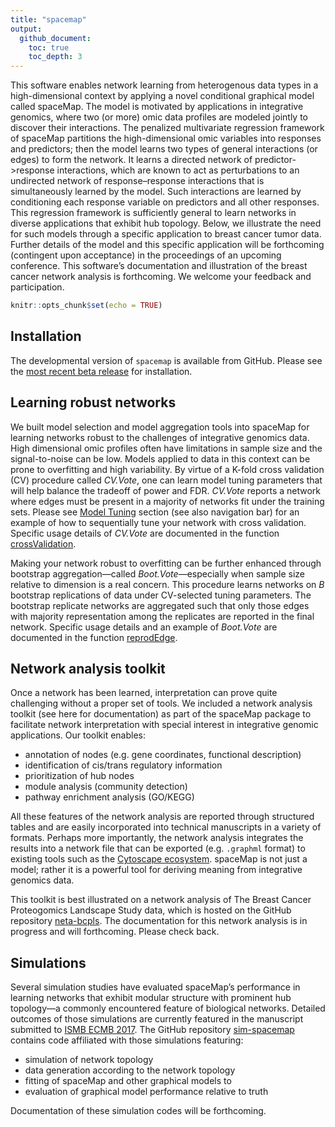 ---
title: "spacemap"
output: 
  github_document:
    toc: true
    toc_depth: 3
---

This software enables network learning from heterogenous data types in a high-dimensional context by applying a novel conditional graphical model called spaceMap. The model is motivated by applications in integrative genomics, where two (or more) omic data profiles are modeled jointly to discover their interactions. The penalized multivariate regression framework of spaceMap partitions the high-dimensional omic variables into responses and predictors; then the model learns two types of general interactions (or edges) to form the network. It learns a directed network of predictor->response interactions, which are known to act as perturbations to an undirected network of response--response interactions that is simultaneously learned by the model. Such interactions are learned by conditioning each response variable on predictors and all other responses.  This regression framework is sufficiently general to learn networks in diverse applications that exhibit hub topology. Below, we illustrate the need for such models through a specific application to breast cancer tumor data.   Further details of the model and this specific application will be forthcoming (contingent upon acceptance) in the proceedings of an upcoming conference. This software's documentation and illustration of the breast cancer network analysis is forthcoming. We welcome your feedback and  participation. 


<!---
high-dimensional profiles of protein expressions and copy number alterations (CNA) in the DNA. In this application spaceMap models one set of variables as responses (i.e. protein expressions) and another set of variables as predictors (i.e. CNA) through a penalized multivariate regression framework. References herafter to protein expressions or CNA variables can be r CNA to predictor and response varaiables can be interpreted as By conditioning each response variable (protein expression) on all other responses we model molecular inter- and intra- actions through a successful  application of spaceMap to breast cancer data. learning a network of protein expressions conditioned on copy number alterations in breast tumors and . In a penalized  multivariate regression framework, we model one set of variables as predictors and another set of variables as responses to the predictors. By conditiong a response variabthe model learns
-->
 
```{r setup, include=FALSE}
knitr::opts_chunk$set(echo = TRUE)
```

## Installation

The developmental version of `spacemap` is available from GitHub. Please see the [most recent beta release](https://github.com/topherconley/spacemap/releases/tag/v0.31.0-beta) for installation. 

## Learning robust networks

We built model selection and model aggregation tools into spaceMap for learning networks robust to the challenges of integrative genomics data.  High dimensional omic profiles often have limitations in sample size and the signal-to-noise can be low.  Models applied to data in this context can be prone to overfitting and high variability. By virtue of a K-fold cross validation (CV) procedure called *CV.Vote*, one can learn model tuning parameters that will help balance the tradeoff of power and FDR. *CV.Vote* reports a network where edges must be present in a majority of networks fit under the training sets. Please see [Model Tuning](https://topherconley.github.io/spacemap/articles/tune_sim1.html) section (see also navigation bar) for an example of how to sequentially tune your network with cross validation. Specific usage details of *CV.Vote* are documented in the function [crossValidation](https://topherconley.github.io/spacemap/reference/crossValidation.html). 

Making your network robust to overfitting can be further enhanced through bootstrap aggregation---called *Boot.Vote*---especially when sample size relative to dimension is a real concern. This procedure learns networks on $B$ bootstrap replications of data under CV-selected tuning parameters. The bootstrap replicate networks are aggregated such that only those edges with majority representation among the replicates are reported in the final network.  Specific usage details and an example of *Boot.Vote* are documented in the function [reprodEdge](https://topherconley.github.io/spacemap/reference/reprodEdge.html). 


## Network analysis toolkit

Once a network has been learned, interpretation can prove quite challenging without a proper set of tools. We included a network analysis toolkit (see here for documentation) as part of the spaceMap package to facilitate network interpretation with special interest in integrative genomic applications. Our toolkit enables:

- annotation of nodes (e.g. gene coordinates, functional description)
- identification of cis/trans regulatory information
- prioritization of hub nodes 
- module analysis (community detection)
- pathway enrichment analysis (GO/KEGG)

All these features of the network analysis are reported through structured tables and are easily incorporated into technical manuscripts in a variety of formats. Perhaps more importantly, the network analysis integrates the results into a network file that can be exported (e.g. `.graphml` format) to existing tools such as the [Cytoscape ecosystem](http://www.cytoscape.org/what_is_cytoscape.html). spaceMap is not just a model; rather it is a powerful tool for deriving meaning from integrative genomics data. 

This toolkit is best illustrated on a network analysis of The Breast Cancer Proteogomics Landscape Study data, which is hosted on the GitHub repository [neta-bcpls](https://topherconley.github.io/neta-bcpls/). The documentation for this network analysis is in progress and will forthcoming. Please check back. 

## Simulations

Several simulation studies have evaluated spaceMap's performance in learning networks that exhibit modular structure with prominent hub topology---a commonly encountered feature of biological networks. Detailed outcomes of those simulations are currently featured in the manuscript submitted to [ISMB ECMB 2017](https://www.iscb.org/ismbeccb2017). The GitHub repository [sim-spacemap](https://github.com/topherconley/sim-spacemap) contains code affiliated with those simulations featuring: 

- simulation of network topology
- data generation according to the network topology
- fitting of spaceMap and other graphical models to
- evaluation of graphical model performance relative to truth

Documentation of these simulation codes will be forthcoming.
